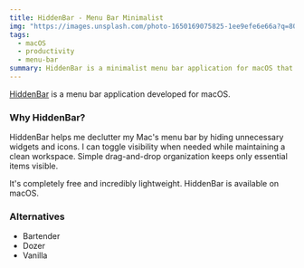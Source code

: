 ```yaml
---
title: HiddenBar - Menu Bar Minimalist
img: "https://images.unsplash.com/photo-1650169075825-1ee9efe6e66a?q=80&w=640&auto=format&fit=crop"
tags:
  - macOS
  - productivity
  - menu-bar
summary: HiddenBar is a minimalist menu bar application for macOS that helps declutter Mac's menu bar.
---
```


[HiddenBar](https://gethiddenbar.com/) is a menu bar application developed for macOS.

### Why HiddenBar?

HiddenBar helps me declutter my Mac's menu bar by hiding unnecessary widgets and icons. I can toggle visibility when needed while maintaining a clean workspace. Simple drag-and-drop organization keeps only essential items visible.

It's completely free and incredibly lightweight. HiddenBar is available on macOS.

### Alternatives

- Bartender
- Dozer
- Vanilla
